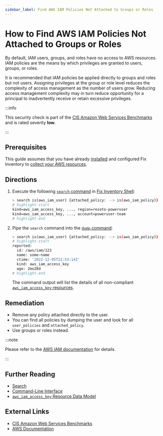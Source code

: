 ```yaml
---
sidebar_label: Find AWS IAM Policies Not Attached to Groups or Roles
---
```


# How to Find AWS IAM Policies Not Attached to Groups or Roles

By default, IAM users, groups, and roles have no access to AWS resources. IAM policies are the means by which privileges are granted to users, groups, or roles.

It is recommended that IAM policies be applied directly to groups and roles but not users. Assigning privileges at the group or role level reduces the complexity of access management as the number of users grow. Reducing access management complexity may in turn reduce opportunity for a principal to inadvertently receive or retain excessive privileges.

:::info

This security check is part of the [CIS Amazon Web Services Benchmarks](https://cisecurity.org/benchmark/amazon_web_services) and is rated severity **low**.

:::

## Prerequisites

This guide assumes that you have already [installed](../../../getting-started/install/index.mdx) and configured Fix Inventory to [collect your AWS resources](../../../how-to-guides/data-sources/collect-aws-resource-data.mdx).

## Directions

1. Execute the following [`search` command](../../../reference/cli/search.mdx) in [Fix Inventory Shell](../../../reference/components/shell.mdx):

   ```bash
   > search is(aws_iam_user) {attached_policy: --> is(aws_iam_policy)} user_policies!=[] or attached_policy!=null
   # highlight-start
   ​kind=aws_iam_access_key, ..., region=resoto-poweruser
   ​kind=aws_iam_access_key, ..., account=poweruser-team
   # highlight-end
   ```

2. Pipe the `search` command into the [`dump` command](../../../reference/cli/dump.mdx):

   ```bash
   > search is(aws_iam_user) {attached_policy: --> is(aws_iam_policy)} user_policies!=[] or attached_policy!=null | dump
   # highlight-start
   ​reported:
   ​  id: /aws/iam/123
   ​  name: some-name
   ​  ctime: '2022-12-05T22:53:14Z'
   ​  kind: aws_iam_access_key
   ​  age: 2mo28d
   # highlight-end
   ```

   The command output will list the details of all non-compliant [`aws_iam_access_key` resources](../../../reference/unified-data-model/aws.mdx#aws_iam_access_key).

## Remediation

- Remove any policy attached directly to the user.
- You can find all policies by dumping the user and look for all `user_policies` and `attached_policy`.
- Use groups or roles instead.

:::note

Please refer to the [AWS IAM documentation](https://docs.aws.amazon.com/IAM/latest/UserGuide/best-practices.html) for details.

:::

## Further Reading

- [Search](../../../reference/search/index.mdx)
- [Command-Line Interface](../../../reference/cli/index.mdx)
- [`aws_iam_access_key` Resource Data Model](../../../reference/unified-data-model/aws.mdx#aws_iam_access_key)

## External Links

- [CIS Amazon Web Services Benchmarks](https://cisecurity.org/benchmark/amazon_web_services)
- [AWS Documentation](https://docs.aws.amazon.com/IAM/latest/UserGuide/best-practices.html)
